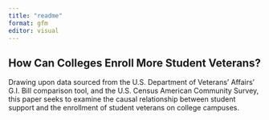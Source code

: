 ```yaml
---
title: "readme"
format: gfm
editor: visual
---
```


## 

## How Can Colleges Enroll More Student Veterans?

Drawing upon data sourced from the U.S. Department of Veterans' Affairs' G.I. Bill comparison tool, and the U.S. Census American Community Survey, this paper seeks to examine the causal relationship between student support and the enrollment of student veterans on college campuses.
